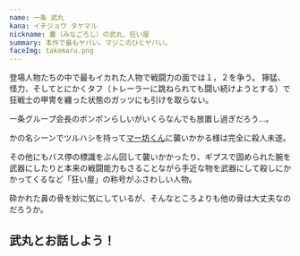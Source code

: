 ```yaml
---
name: 一条 武丸
kana: イチジョウ タケマル
nickname: 鏖（みなごろし）の武丸、狂い屋
summary: 本作で最もヤバい。マジこのひとヤバい。
faceImg: takemaru.png
---
```


登場人物たちの中で最もイカれた人物で戦闘力の面では１，２を争う。
獰猛、怪力、そしてとにかくタフ（トレーラーに跳ねられても闘い続けようとする）で狂戦士の甲冑を纏った状態のガッツにも引けを取らない。

一条グループ会長のボンボンらしいがいくらなんでも放置し過ぎだろう…。

かの名シーンでツルハシを持って[マー坊くん](/people/ma-bou)に襲いかかる様は完全に殺人未遂。
<QuotedImage src="/img/waitingforyou.jpg" alt="６巻" width="128px" />

その他にもバス停の標識をぶん回して襲いかかったり、ギプスで固められた腕を武器にしたりと本来の戦闘能力もさることながら手近な物を武器にして殺しにかかってくるなど「狂い屋」の称号がふさわしい人物。

砕かれた鼻の骨を妙に気にしているが、そんなところよりも他の骨は大丈夫なのだろうか。

## 武丸とお話しよう！

<Chat client:visible />